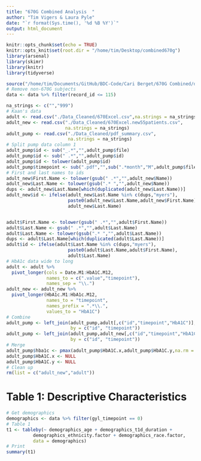 ```yaml
---
title: "670G Combined Analysis  "
author: "Tim Vigers & Laura Pyle"
date: "`r format(Sys.time(), '%d %B %Y')`"
output: html_document
---
```


```r
knitr::opts_chunk$set(echo = TRUE)
knitr::opts_knit$set(root.dir = "/home/tim/Desktop/combined670g")
library(arsenal)
library(skimr)
library(knitr)
library(tidyverse)
```

```r
source("/home/tim/Documents/GitHub/BDC-Code/Cari Berget/670G Combined/data_clean.r")
# Remove non-670G subjects
data <- data %>% filter(record_id <= 115)
```

```r
na_strings <- c("","999")
# Kaan's data
adult <- read.csv("./Data_Cleaned/670Excel.csv",na.strings = na_strings)
adult_new <- read.csv("./Data_Cleaned/670Excel.new55patients.csv",
                      na.strings = na_strings)
adult_pump <- read.csv("./Data_Cleaned/pdf_summary.csv",
                       na.strings = na_strings)
# Split pump data column 1
adult_pump$id <- sub("_.*","",adult_pump$file)
adult_pump$id <- sub(" .*","",adult_pump$id)
adult_pump$id <- tolower(adult_pump$id)
adult_pump$timepoint <- sub(".pdf","",sub(".*month","M",adult_pump$file))
# First and last names to ids
adult_new$First.Name <- tolower(gsub(" .*","",adult_new$Name))
adult_new$Last.Name <- tolower(gsub(".* ","",adult_new$Name))
dups <- adult_new$Last.Name[which(duplicated(adult_new$Last.Name))]
adult_new$id <- ifelse(adult_new$Last.Name %in% c(dups,"myers"),
                       paste0(adult_new$Last.Name,adult_new$First.Name),
                       adult_new$Last.Name)


adult$First.Name <- tolower(gsub(" .*","",adult$First.Name))
adult$Last.Name <- gsub(" .*","",adult$Last.Name)
adult$Last.Name <- tolower(gsub(".* ","",adult$Last.Name))
dups <- adult$Last.Name[which(duplicated(adult$Last.Name))]
adult$id <- ifelse(adult$Last.Name %in% c(dups,"myers"),
                       paste0(adult$Last.Name,adult$First.Name),
                       adult$Last.Name)
# HbA1c data wide to long
adult <- adult %>% 
  pivot_longer(cols = Date.M1:HbA1C.M12,
               names_to = c(".value","timepoint"),
               names_sep = "\\.")
adult_new <- adult_new %>%
  pivot_longer(HbA1c.M1:HbA1c.M12,
               names_to = "timepoint",
               names_prefix = ".*\\.",
               values_to = "HbA1C")
# Combine
adult_pump <- left_join(adult_pump,adult[,c("id","timepoint","HbA1C")],
                        by = c("id", "timepoint"))
adult_pump <- left_join(adult_pump,adult_new[,c("id","timepoint","HbA1C")],
                        by = c("id", "timepoint"))
# Merge 
adult_pump$hba1c <- pmax(adult_pump$HbA1C.x,adult_pump$HbA1C.y,na.rm = T)
adult_pump$HbA1C.x <- NULL
adult_pump$HbA1C.y <- NULL
# Clean up
rm(list = c("adult_new","adult"))
```

# Table 1: Descriptive Characteristics

```r
# Get demographics
demographics <- data %>% filter(gyl_timepoint == 0)
# Table 1 
t1 <- tableby(~ demographics_age + demographics_t1d_duration + 
          demographics_ethnicity.factor + demographics_race.factor,
          data = demographics)
# Print
summary(t1)
```